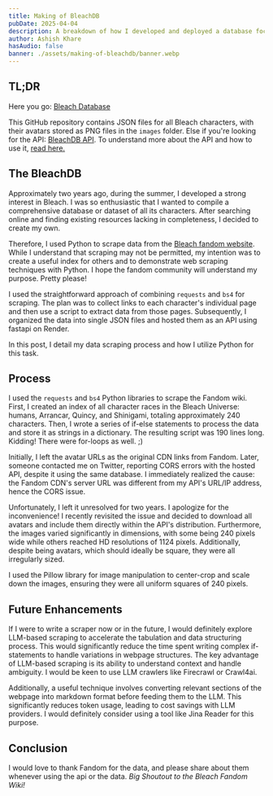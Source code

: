 ```yaml
---
title: Making of BleachDB
pubDate: 2025-04-04
description: A breakdown of how I developed and deployed a database focused on the anime Bleach, from data scraping to hosting.
author: Ashish Khare
hasAudio: false
banner: ./assets/making-of-bleachdb/banner.webp
---
```


## TL;DR

Here you go: [Bleach Database](https://github.com/ashishk1331/bleach-database)

This GitHub repository contains JSON files for all Bleach characters, with their avatars stored as PNG files in the `images` folder. Else if you're looking for the API: [BleachDB API](https://bleach-api-8v2r.onrender.com/). To understand more about the API and how to use it, [read here.](https://github.com/ashishk1331/bleach-api#README)

## The BleachDB

Approximately two years ago, during the summer, I developed a strong interest in Bleach. I was so enthusiastic that I wanted to compile a comprehensive database or dataset of all its characters. After searching online and finding existing resources lacking in completeness, I decided to create my own.

Therefore, I used Python to scrape data from the [Bleach fandom website](https://bleach.fandom.com/wiki/Bleach_Wiki). While I understand that scraping may not be permitted, my intention was to create a useful index for others and to demonstrate web scraping techniques with Python. I hope the fandom community will understand my purpose. Pretty please!

I used the straightforward approach of combining `requests` and `bs4` for scraping. The plan was to collect links to each character's individual page and then use a script to extract data from those pages. Subsequently, I organized the data into single JSON files and hosted them as an API using fastapi on Render.

In this post, I detail my data scraping process and how I utilize Python for this task.

## Process

I used the `requests` and `bs4` Python libraries to scrape the Fandom wiki. First, I created an index of all character races in the Bleach Universe: humans, Arrancar, Quincy, and Shinigami, totaling approximately 240 characters. Then, I wrote a series of if-else statements to process the data and store it as strings in a dictionary. The resulting script was 190 lines long. Kidding! There were for-loops as well. ;)

Initially, I left the avatar URLs as the original CDN links from Fandom. Later, someone contacted me on Twitter, reporting CORS errors with the hosted API, despite it using the same database. I immediately realized the cause: the Fandom CDN's server URL was different from my API's URL/IP address, hence the CORS issue.

Unfortunately, I left it unresolved for two years. I apologize for the inconvenience! I recently revisited the issue and decided to download all avatars and include them directly within the API's distribution. Furthermore, the images varied significantly in dimensions, with some being 240 pixels wide while others reached HD resolutions of 1124 pixels. Additionally, despite being avatars, which should ideally be square, they were all irregularly sized.

I used the Pillow library for image manipulation to center-crop and scale down the images, ensuring they were all uniform squares of 240 pixels.

## Future Enhancements

If I were to write a scraper now or in the future, I would definitely explore LLM-based scraping to accelerate the tabulation and data structuring process. This would significantly reduce the time spent writing complex if-statements to handle variations in webpage structures. The key advantage of LLM-based scraping is its ability to understand context and handle ambiguity. I would be keen to use LLM crawlers like Firecrawl or Crawl4ai.

Additionally, a useful technique involves converting relevant sections of the webpage into markdown format before feeding them to the LLM. This significantly reduces token usage, leading to cost savings with LLM providers. I would definitely consider using a tool like Jina Reader for this purpose.

## Conclusion

I would love to thank Fandom for the data, and please share about them whenever using the api or the data. _Big Shoutout to the Bleach Fandom Wiki!_
